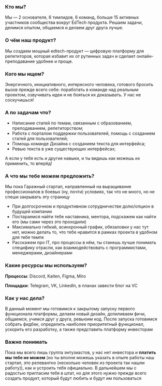 ### Кто мы?

Мы — 2 основателя, 6 тимлидов, 6 команд, больше 15 активных участников сообщества вокруг EdTech продукта. Решаем задачи, делимся опытом, общаемся и делаем друг друга лучше.

### О чём наш продукт?

Мы создаем мощный edtech-продукт — цифровую платформу для репетиторов, которая избавит их от рутинных задач и сделает онлайн-преподавание удобнее и проще.

### Кого мы ищем?

Энергичного, инициативного, интересного человека, готового бросить вызов прежде всего себе: поработать в команде над реальным проектом, озвучивать идеи и не бояться их доказывать. У нас не соскучишься!

### А по задачам что?

- Написание статей по темам, связанным с образованием, преподаванием, репетиторством;
- Работа с порталом поддержки пользователей, помощь с созданием статей для пользователей;
- Помощь команде Дизайна с созданием текста для интерфейса;
- Ревью текста в уже существующих интерфейсах;

А если у тебя есть и другие навыки, и ты видишь как можешь их применить, то вперёд!

### А что мы тебе можем предложить?

Мы пока Гаражный стартап, направленный на выращивание профессионалов в боевых (ну, почти) условиях, так что не много, но не спеши закрывать эту страницу

- При долгосрочном и продуктивном сотрудничестве долю/опцион в будущей компании
- Постараемся найти тебе наставника, ментора, подскажем как найти его (мы сами через это проходили)
- Максимально гибкий, асинхронный график, обязаловки у нас тут нет, можно делать то, что тебе нравится в рамках проекта в удобном для тебя темпе
- Расскажем про IT, про процессы в нём, ты станешь лучше понимать специфику отрасли, как взаимодействовать с программистами, менеджерами, дизайнерами

### Какие ресурсы мы используем?

**Процессы**: Discord, Kaiten, Figma, Miro

**Площадки**: Telegram, VK, LinkedIn, в планах завести блог на VC

### Как у нас дела?

В данный момент мы готовимся к закрытому запуску первого функционала платформы, делаем новый дизайн, допиливаем фичи, общаемся, учимся друг у друга, ревьюим код. После запуска готовимся собрать фидбек, определить наиболее приоритетный функционал, ускорить его разработку, а также представить платформу инвесторам

### Важно понимать

Пока мы всего лишь группа энтузиастов, у нас нет инвестора и **платить мы тебе не можем** (но ты вполне можешь указать в опыте работы наш стартап, это релевантно (несколько человек из проекта так нашли работу)), как и устроить тебя официально. В дальнейшем мы с радостью пригласим тебя в штат, но для этого нужно прежде всего создать продукт, который будут любить и будут им пользоваться

